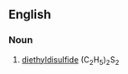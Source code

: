 ==English==

===Noun===
{{en-noun|-}}

# {{context|obsolete|organic compound|lang=en}} [[diethyl]][[disulfide]] (C<sub>2</sub>H<sub>5</sub>)<sub>2</sub>S<sub>2</sub>